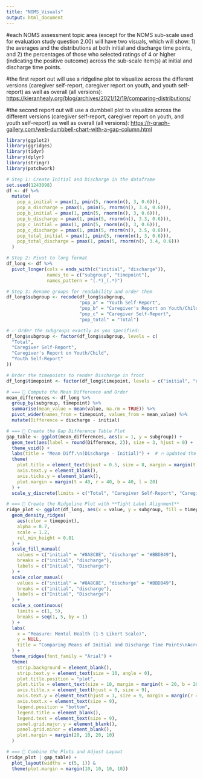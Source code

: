 ```yaml
---
title: "NOMS_Visuals"
output: html_document
---
```


#each NOMS assessment topic area (except for the NOMS sub-scale used for evaluation study question 2.00) will have two visuals, which will show: 1) the averages and the distributions at both initial and discharge time points, and 2) the percentages of those who selected ratings of 4 or higher (indicating the positive outcome) across the sub-scale item(s) at initial and discharge time points.

#the first report out will use a ridgeline plot to visualize across the different versions (caregiver self-report, caregiver report on youth, and youth self-report) as well as overall (all versions): <https://kieranhealy.org/blog/archives/2021/12/19/comparing-distributions/>

#the second report out will use a dumbbell plot to visualize across the different versions (caregiver self-report, caregiver report on youth, and youth self-report) as well as overall (all versions): <https://r-graph-gallery.com/web-dumbbell-chart-with-a-gap-column.html>

```r

library(ggplot2)
library(ggridges)
library(tidyr)
library(dplyr)
library(stringr)
library(patchwork)

# Step 1: Create Initial and Discharge in the dataframe
set.seed(1243098)
df <- df %>%
  mutate(
    pop_a_initial = pmax(1, pmin(5, rnorm(n(), 3, 0.6))),
    pop_a_discharge = pmax(1, pmin(5, rnorm(n(), 3.4, 0.6))),
    pop_b_initial = pmax(1, pmin(5, rnorm(n(), 3, 0.6))),
    pop_b_discharge = pmax(1, pmin(5, rnorm(n(), 3.3, 0.6))),
    pop_c_initial = pmax(1, pmin(5, rnorm(n(), 3, 0.6))),
    pop_c_discharge = pmax(1, pmin(5, rnorm(n(), 3.5, 0.6))),
    pop_total_initial = pmax(1, pmin(5, rnorm(n(), 3, 0.6))),
    pop_total_discharge = pmax(1, pmin(5, rnorm(n(), 3.4, 0.6)))
  )

# Step 2: Pivot to long format
df_long <- df %>%
  pivot_longer(cols = ends_with(c("initial", "discharge")),
               names_to = c("subgroup", "timepoint"),
               names_pattern = "(.*)_(.*)") 

# Step 3: Rename groups for readability and order them
df_long$subgroup <- recode(df_long$subgroup,
                           "pop_a" = "Youth Self-Report",
                           "pop_b" = "Caregiver's Report on Youth/Child",
                           "pop_c" = "Caregiver Self-Report",
                           "pop_total" = "Total")

# ✅ Order the subgroups exactly as you specified:
df_long$subgroup <- factor(df_long$subgroup, levels = c(
  "Total",
  "Caregiver Self-Report",
  "Caregiver's Report on Youth/Child",
  "Youth Self-Report"
))

# Order the timepoints to render Discharge in front
df_long$timepoint <- factor(df_long$timepoint, levels = c("initial", "discharge"))

# === 📌 Compute the Mean Difference and Order
mean_differences <- df_long %>%
  group_by(subgroup, timepoint) %>%
  summarise(mean_value = mean(value, na.rm = TRUE)) %>%
  pivot_wider(names_from = timepoint, values_from = mean_value) %>%
  mutate(Difference = discharge - initial)

# === 📌 Create the Gap Difference Table Plot
gap_table <- ggplot(mean_differences, aes(x = 1, y = subgroup)) +
  geom_text(aes(label = round(Difference, 2)), size = 3, hjust = 0) +  # 🔥 Smaller font for cells
  theme_void() +
  labs(title = "Mean Diff.\n(Discharge - Initial)") +  # 🔥 Updated the title
  theme(
    plot.title = element_text(hjust = 0.5, size = 8, margin = margin(t = 5, b = 5)), # 🔥 Smaller title
    axis.text.y = element_blank(),
    axis.ticks.y = element_blank(),
    plot.margin = margin(t = 40, r = 40, b = 40, l = 20)
  ) +
  scale_y_discrete(limits = c("Total", "Caregiver Self-Report", "Caregiver's Report on Youth/Child", "Youth Self-Report"))

# === 📌 Create the Ridgeline Plot with **Tight Label Alignment**
ridge_plot <- ggplot(df_long, aes(x = value, y = subgroup, fill = timepoint)) + 
  geom_density_ridges(
    aes(color = timepoint),
    alpha = 0.7,
    scale = 1.2,
    rel_min_height = 0.01
  ) +
  scale_fill_manual(
    values = c("initial" = "#8A8C8E", "discharge" = "#BBDB49"),
    breaks = c("initial", "discharge"),
    labels = c("Initial", "Discharge")
  ) +
  scale_color_manual(
    values = c("initial" = "#8A8C8E", "discharge" = "#BBDB49"),
    breaks = c("initial", "discharge"),
    labels = c("Initial", "Discharge")
  ) +
  scale_x_continuous(
    limits = c(1, 5),
    breaks = seq(1, 5, by = 1)
  ) +
  labs(
    x = "Measure: Mental Health (1-5 Likert Scale)",
    y = NULL,
    title = "Comparing Means of Initial and Discharge Time Points\nAcross NOMS Sub-scale by Subgroups"
  ) +
  theme_ridges(font_family = "Arial") +
  theme(
    strip.background = element_blank(),
    strip.text.y = element_text(size = 10, angle = 0),
    plot.title.position = "plot",
    plot.title = element_text(size = 10, margin = margin(t = 20, b = 20)),
    axis.title.x = element_text(hjust = 0, size = 9),
    axis.text.y = element_text(hjust = 1, size = 9, margin = margin(r = 5)),
    axis.text.x = element_text(size = 9),
    legend.position = "bottom",
    legend.title = element_blank(),
    legend.text = element_text(size = 9),
    panel.grid.major.y = element_blank(),
    panel.grid.minor = element_blank(),
    plot.margin = margin(20, 10, 20, 10)
  )

# === 📌 Combine the Plots and Adjust Layout
(ridge_plot | gap_table) + 
  plot_layout(widths = c(5, 1)) &
  theme(plot.margin = margin(10, 10, 10, 10))


```
